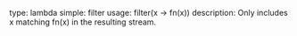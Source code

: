 type: lambda
simple: filter
usage: filter(x -> fn(x))
description: Only includes x matching fn(x) in the resulting stream.
